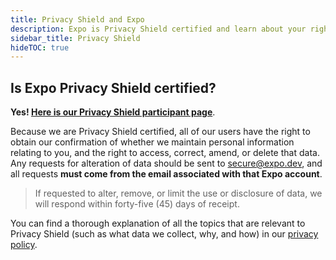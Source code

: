 ```yaml
---
title: Privacy Shield and Expo
description: Expo is Privacy Shield certified and learn about your rights as a user when using Expo.
sidebar_title: Privacy Shield
hideTOC: true
---
```



## Is Expo Privacy Shield certified?

**Yes! [Here is our Privacy Shield participant page](https://www.privacyshield.gov/participant?id=a2zt00000004ooyAAA&status=Active)**.

Because we are Privacy Shield certified, all of our users have the right to obtain our confirmation of whether we maintain personal information relating to you, and the right to access, correct, amend, or delete that data. Any requests for alteration of data should be sent to secure@expo.dev, and all requests **must come from the email associated with that Expo account**.

> If requested to alter, remove, or limit the use or disclosure of data, we will respond within forty-five (45) days of receipt.

You can find a thorough explanation of all the topics that are relevant to Privacy Shield (such as what data we collect, why, and how) in our [privacy policy](https://expo.dev/privacy).

<BoxLink
  title="www.privacyshield.gov"
  description="For more information about Privacy Shield, see www.privacyshield.gov."
  href="https://www.privacyshield.gov/welcome"
/>

